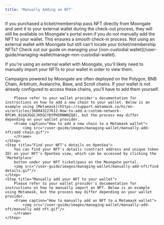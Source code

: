```yaml
---
title: 'Manually Adding an NFT'
---
```

<Tip>
    If you purchased a ticket/membership pass NFT directly from Moongate and sent it to your external wallet during the check-out process, they will still be available on Moongate's portal even if you do not manually add the NFT to your wallet. This ensures a smooth check-in process.
</Tip>
<Tip>
    Not using an external wallet with Moongate but still can't locate your ticket/membership NFTs? Check out our guide on managing your [non-custodial wallet](/user-guide/managing-wallet/manage-non-custodial-wallet).
</Tip>

If you're using an external wallet with Moongate, you'll likely need to manually import your NFTs to your wallet in order to view them. 

<Steps>
    <Step title="Configure your wallet to support the same chain that the NFT ticket/membership is deployed on">
        Campaigns powered by Moongate are often deployed on the Polygon, BNB Chain, Arbitrum, Avalanche, Base, and Scroll chains. If your wallet is not already configured to access these chains, you'll have to add them yourself.
        
        Please refer to your wallet provider's documentation for instructions on how to add a new chain to your wallet. Below is an example using [Metamask](https://support.metamask.io/hc/en-us/articles/360043227612-How-to-add-a-custom-network-RPC#h_01G63GGCJH5GCYDYPH5RNWNZQ8), but the process may differ depending on your wallet provider.
        <Frame caption="How to add a new chain to a Metamask wallet">
            <img src="/user-guide/images/managing-wallet/manually-add-nft/add chain.gif"/>
        </Frame>       
    </Step>
    <Step title="Find your NFT's details on OpenSea">
        You can find your NFT's details (contract address and unique token ID) on your NFT's OpenSea view, which can be accessed by clicking the 'Marketplace' 
        button under your NFT ticket/pass on the Moongate portal.
        <img src="/user-guide/images/managing-wallet/manually-add-nft/find details.gif"/>
    </Step>
    <Step title="Manually add your NFT to your wallet">
        Please refer to your wallet provider's documentation for instructions on how to manually import an NFT. Below is an example using Metamask, but the process may differ depending on your wallet provider.
        <Frame caption="How to manually add an NFT to a Metamask wallet">
            <img src="/user-guide/images/managing-wallet/manually-add-nft/manually add nft.gif"/>
        </Frame>
    </Step>
</Steps>